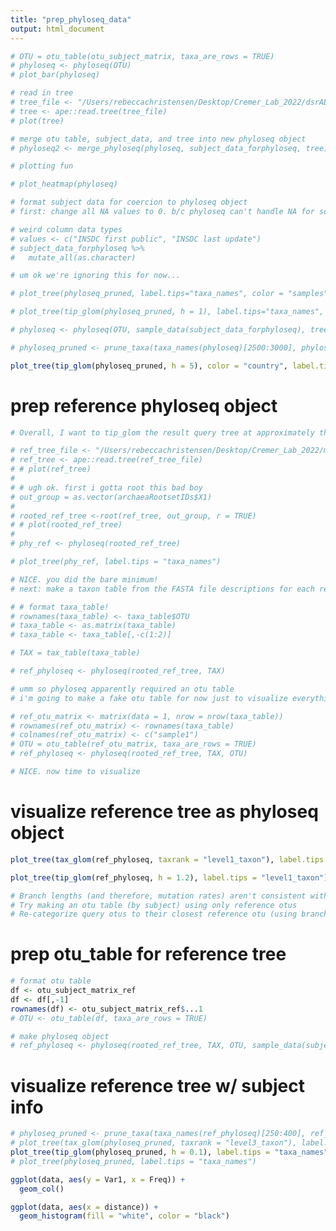 ```yaml
---
title: "prep_phyloseq_data"
output: html_document
---
```


```r
# OTU = otu_table(otu_subject_matrix, taxa_are_rows = TRUE)
# phyloseq <- phyloseq(OTU)
# plot_bar(phyloseq)

# read in tree
# tree_file <- "/Users/rebeccachristensen/Desktop/Cremer_Lab_2022/dsrAB_Biosample_Metadata_Analysis/combine_IDs_forHits/RAxML_labelledTree_noBootstrap_rooted.newick"
# tree <- ape::read.tree(tree_file)
# plot(tree)

# merge otu table, subject_data, and tree into new phyloseq object
# phyloseq2 <- merge_phyloseq(phyloseq, subject_data_forphyloseq, tree)

# plotting fun

# plot_heatmap(phyloseq)

# format subject data for coercion to phyloseq object
# first: change all NA values to 0. b/c phyloseq can't handle NA for some reason ... 

# weird column data types
# values <- c("INSDC first public", "INSDC last update")
# subject_data_forphyloseq %>%
#   mutate_all(as.character)

# um ok we're ignoring this for now...
```


```r

# plot_tree(phyloseq_pruned, label.tips="taxa_names", color = "samples")

# plot_tree(tip_glom(phyloseq_pruned, h = 1), label.tips="taxa_names", color = "samples", size = "abundance")

# phyloseq <- phyloseq(OTU, sample_data(subject_data_forphyloseq), tree)

# phyloseq_pruned <- prune_taxa(taxa_names(phyloseq)[2500:3000], phyloseq)

plot_tree(tip_glom(phyloseq_pruned, h = 5), color = "country", label.tips = "taxa_names")

```

# prep reference phyloseq object
```r
# Overall, I want to tip_glom the result query tree at approximately the species level. To do that, I'm going to first visualize the reference tree (without any query sequences) and the taxon table for the reference tree. Then, I'm going to approximate the branch length (tip_glom "h") that corresponds to the tax_glom at the species level (and genus level too, while I'm at it). Then, I'm going to visualize the result tree using the tip_glom value determined from the previous step, and also label ONLY reference tips (the query labels are just not useful). Off we go!

# ref_tree_file <- "/Users/rebeccachristensen/Desktop/Cremer_Lab_2022/main/workflow/out/raxmlOutputFinal/RAxML_originalLabelledTree_noBootstrap.newick"
# ref_tree <- ape::read.tree(ref_tree_file)
# # plot(ref_tree)
# 
# # ugh ok. first i gotta root this bad boy
# out_group = as.vector(archaeaRootsetIDs$X1)
# 
# rooted_ref_tree <-root(ref_tree, out_group, r = TRUE)
# # plot(rooted_ref_tree)
# 
# phy_ref <- phyloseq(rooted_ref_tree)

# plot_tree(phy_ref, label.tips = "taxa_names")

# NICE. you did the bare minimum!
# next: make a taxon table from the FASTA file descriptions for each reference sequence. we're gonna do this in python...

# # format taxa_table!
# rownames(taxa_table) <- taxa_table$OTU
# taxa_table <- as.matrix(taxa_table)
# taxa_table <- taxa_table[,-c(1:2)]

# TAX = tax_table(taxa_table)

# ref_phyloseq <- phyloseq(rooted_ref_tree, TAX)

# umm so phyloseq apparently required an otu table
# i'm going to make a fake otu table for now just to visualize everything, and then make a real otu table with subject by closest reference sequence to the query sequence

# ref_otu_matrix <- matrix(data = 1, nrow = nrow(taxa_table))
# rownames(ref_otu_matrix) <- rownames(taxa_table)
# colnames(ref_otu_matrix) <- c("sample1")
# OTU = otu_table(ref_otu_matrix, taxa_are_rows = TRUE)
# ref_phyloseq <- phyloseq(rooted_ref_tree, TAX, OTU)

# NICE. now time to visualize

```

# visualize reference tree as phyloseq object
```r
plot_tree(tax_glom(ref_phyloseq, taxrank = "level1_taxon"), label.tips = "level1_taxon")

plot_tree(tip_glom(ref_phyloseq, h = 1.2), label.tips = "level1_taxon")

# Branch lengths (and therefore, mutation rates) aren't consistent with taxonomical classifications, so tip_glom and tax_glom don't accurately translate over and we can't approximate an "h" value on tip_glom to estimate taxonomical classification.
# Try making an otu table (by subject) using only reference otus
# Re-categorize query otus to their closest reference otu (using branch lengths)
```

# prep otu_table for reference tree
```r
# format otu table
df <- otu_subject_matrix_ref
df <- df[,-1]
rownames(df) <- otu_subject_matrix_ref$...1
# OTU <- otu_table(df, taxa_are_rows = TRUE)

# make phyloseq object
# ref_phyloseq <- phyloseq(rooted_ref_tree, TAX, OTU, sample_data(subject_data_forphyloseq))

```

# visualize reference tree w/ subject info
```r
# phyloseq_pruned <- prune_taxa(taxa_names(ref_phyloseq)[250:400], ref_phyloseq)
# plot_tree(tax_glom(phyloseq_pruned, taxrank = "level3_taxon"), label.tips = "level3_taxon")
plot_tree(tip_glom(phyloseq_pruned, h = 0.1), label.tips = "taxa_names")
# plot_tree(phyloseq_pruned, label.tips = "taxa_names")

```


```r
ggplot(data, aes(y = Var1, x = Freq)) +
  geom_col()

```

```r

ggplot(data, aes(x = distance)) +
  geom_histogram(fill = "white", color = "black")

```

